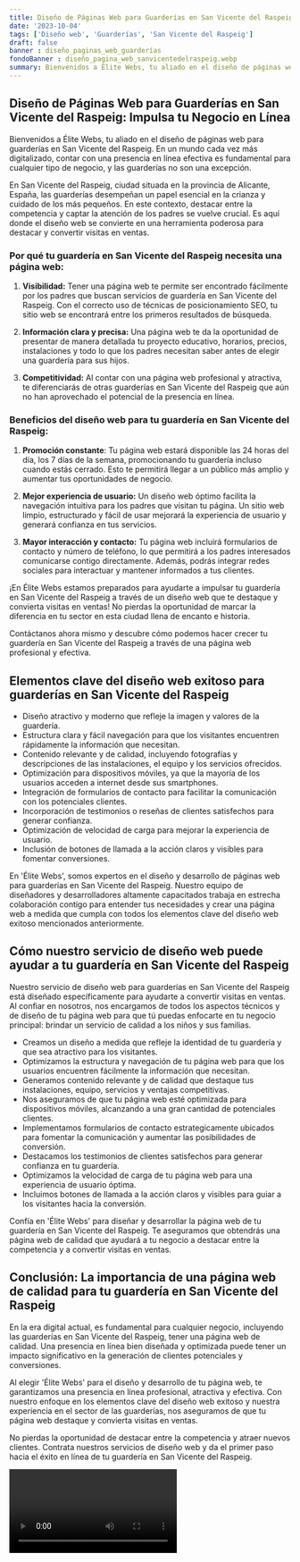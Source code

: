 ```yaml
---
title: Diseño de Páginas Web para Guarderías en San Vicente del Raspeig
date: '2023-10-04'
tags: ['Diseño web', 'Guarderías', 'San Vicente del Raspeig']
draft: false
banner : diseño_paginas_web_guarderías
fondoBanner : diseño_pagina_web_sanvicentedelraspeig.webp
summary: Bienvenidos a Élite Webs, tu aliado en el diseño de páginas web para guarderías en San Vicente del Raspeig. En un mundo cada vez más digitalizado, contar con una presencia en línea efectiva es fundamental para cualquier tipo de negocio, y las guarderías no son una excepción.
---
```


## Diseño de Páginas Web para Guarderías en San Vicente del Raspeig: Impulsa tu Negocio en Línea

Bienvenidos a Élite Webs, tu aliado en el diseño de páginas web para guarderías en San Vicente del Raspeig. En un mundo cada vez más digitalizado, contar con una presencia en línea efectiva es fundamental para cualquier tipo de negocio, y las guarderías no son una excepción.

En San Vicente del Raspeig, ciudad situada en la provincia de Alicante, España, las guarderías desempeñan un papel esencial en la crianza y cuidado de los más pequeños. En este contexto, destacar entre la competencia y captar la atención de los padres se vuelve crucial. Es aquí donde el diseño web se convierte en una herramienta poderosa para destacar y convertir visitas en ventas.

### Por qué tu guardería en San Vicente del Raspeig necesita una página web:

1. **Visibilidad:** Tener una página web te permite ser encontrado fácilmente por los padres que buscan servicios de guardería en San Vicente del Raspeig. Con el correcto uso de técnicas de posicionamiento SEO, tu sitio web se encontrará entre los primeros resultados de búsqueda.

2. **Información clara y precisa:** Una página web te da la oportunidad de presentar de manera detallada tu proyecto educativo, horarios, precios, instalaciones y todo lo que los padres necesitan saber antes de elegir una guardería para sus hijos.

3. **Competitividad:** Al contar con una página web profesional y atractiva, te diferenciarás de otras guarderías en San Vicente del Raspeig que aún no han aprovechado el potencial de la presencia en línea.

### Beneficios del diseño web para tu guardería en San Vicente del Raspeig:

1. **Promoción constante**: Tu página web estará disponible las 24 horas del día, los 7 días de la semana, promocionando tu guardería incluso cuando estás cerrado. Esto te permitirá llegar a un público más amplio y aumentar tus oportunidades de negocio.

2. **Mejor experiencia de usuario:** Un diseño web óptimo facilita la navegación intuitiva para los padres que visitan tu página. Un sitio web limpio, estructurado y fácil de usar mejorará la experiencia de usuario y generará confianza en tus servicios.

3. **Mayor interacción y contacto:** Tu página web incluirá formularios de contacto y número de teléfono, lo que permitirá a los padres interesados comunicarse contigo directamente. Además, podrás integrar redes sociales para interactuar y mantener informados a tus clientes.

¡En Élite Webs estamos preparados para ayudarte a impulsar tu guardería en San Vicente del Raspeig a través de un diseño web que te destaque y convierta visitas en ventas! No pierdas la oportunidad de marcar la diferencia en tu sector en esta ciudad llena de encanto e historia.

Contáctanos ahora mismo y descubre cómo podemos hacer crecer tu guardería en San Vicente del Raspeig a través de una página web profesional y efectiva.

<GifSeo />

<Cta />

## Elementos clave del diseño web exitoso para guarderías en San Vicente del Raspeig

- Diseño atractivo y moderno que refleje la imagen y valores de la guardería.
- Estructura clara y fácil navegación para que los visitantes encuentren rápidamente la información que necesitan.
- Contenido relevante y de calidad, incluyendo fotografías y descripciones de las instalaciones, el equipo y los servicios ofrecidos.
- Optimización para dispositivos móviles, ya que la mayoría de los usuarios acceden a internet desde sus smartphones.
- Integración de formularios de contacto para facilitar la comunicación con los potenciales clientes.
- Incorporación de testimonios o reseñas de clientes satisfechos para generar confianza.
- Optimización de velocidad de carga para mejorar la experiencia de usuario.
- Inclusión de botones de llamada a la acción claros y visibles para fomentar conversiones.

En 'Élite Webs', somos expertos en el diseño y desarrollo de páginas web para guarderías en San Vicente del Raspeig. Nuestro equipo de diseñadores y desarrolladores altamente capacitados trabaja en estrecha colaboración contigo para entender tus necesidades y crear una página web a medida que cumpla con todos los elementos clave del diseño web exitoso mencionados anteriormente.

## Cómo nuestro servicio de diseño web puede ayudar a tu guardería en San Vicente del Raspeig

Nuestro servicio de diseño web para guarderías en San Vicente del Raspeig está diseñado específicamente para ayudarte a convertir visitas en ventas. Al confiar en nosotros, nos encargamos de todos los aspectos técnicos y de diseño de tu página web para que tú puedas enfocarte en tu negocio principal: brindar un servicio de calidad a los niños y sus familias.

- Creamos un diseño a medida que refleje la identidad de tu guardería y que sea atractivo para los visitantes.
- Optimizamos la estructura y navegación de tu página web para que los usuarios encuentren fácilmente la información que necesitan.
- Generamos contenido relevante y de calidad que destaque tus instalaciones, equipo, servicios y ventajas competitivas.
- Nos aseguramos de que tu página web esté optimizada para dispositivos móviles, alcanzando a una gran cantidad de potenciales clientes.
- Implementamos formularios de contacto estrategicamente ubicados para fomentar la comunicación y aumentar las posibilidades de conversión.
- Destacamos los testimonios de clientes satisfechos para generar confianza en tu guardería.
- Optimizamos la velocidad de carga de tu página web para una experiencia de usuario óptima.
- Incluimos botones de llamada a la acción claros y visibles para guiar a los visitantes hacia la conversión.

Confía en 'Élite Webs' para diseñar y desarrollar la página web de tu guardería en San Vicente del Raspeig. Te aseguramos que obtendrás una página web de calidad que ayudará a tu negocio a destacar entre la competencia y a convertir visitas en ventas.

## Conclusión: La importancia de una página web de calidad para tu guardería en San Vicente del Raspeig

En la era digital actual, es fundamental para cualquier negocio, incluyendo las guarderías en San Vicente del Raspeig, tener una página web de calidad. Una presencia en línea bien diseñada y optimizada puede tener un impacto significativo en la generación de clientes potenciales y conversiones.

Al elegir 'Élite Webs' para el diseño y desarrollo de tu página web, te garantizamos una presencia en línea profesional, atractiva y efectiva. Con nuestro enfoque en los elementos clave del diseño web exitoso y nuestra experiencia en el sector de las guarderías, nos aseguramos de que tu página web destaque y convierta visitas en ventas.

No pierdas la oportunidad de destacar entre la competencia y atraer nuevos clientes. Contrata nuestros servicios de diseño web y da el primer paso hacia el éxito en línea de tu guardería en San Vicente del Raspeig.

<Video />

<CtaBot job='Guarderías' city='San Vicente del Raspeig'/>

<Gmaps query='San Vicente del Raspeig+españa+maps' />